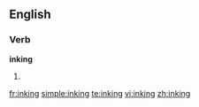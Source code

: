 ==English==

===Verb===
'''inking'''

# {{present participle of|[[ink]]}}

[[fr:inking]]
[[simple:inking]]
[[te:inking]]
[[vi:inking]]
[[zh:inking]]